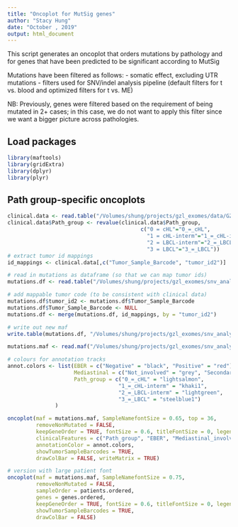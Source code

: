 ```yaml
---
title: "Oncoplot for MutSig genes"
author: "Stacy Hung"
date: "October , 2019"
output: html_document
---
```


This script generates an oncoplot that orders mutations by pathology and for genes that have been predicted to be significant according to MutSig
  
Mutations have been filtered as follows:
  - somatic effect, excluding UTR mutations
  - filters used for SNV/indel analysis pipeline (default filters for t vs. blood and optimized filters for t vs. ME)
  
NB: Previously, genes were filtered based on the requirement of being mutated in 2+ cases; in this case, we do not want to apply this filter since we want a bigger picture across pathologies.

## Load packages

```r
library(maftools)
library(gridExtra)
library(dplyr)
library(plyr)
```

## Path group-specific oncoplots

```r
clinical.data <- read.table("/Volumes/shung/projects/gzl_exomes/data/GZ_WES_cases-clinical_data.with_updated_mediastinal_and_age.txt", sep = "\t", header = TRUE)
clinical.data$Path_group <- revalue(clinical.data$Path_group, 
                                          c("0 = cHL"="0_=_cHL",
                                            "1 = cHL-interm"="1_=_cHL-interm",
                                            "2 = LBCL-interm"="2_=_LBCL-interm",
                                            "3 = LBCL"="3_=_LBCL"))
# extract tumor id mappings
id_mappings <- clinical.data[,c("Tumor_Sample_Barcode", "tumor_id2")]

# read in mutations as dataframe (so that we can map tumor ids)
mutations.df <- read.table("/Volumes/shung/projects/gzl_exomes/snv_analysis-20181127/maf/snvs_indels.full_cohort_minus_GZ229.default_and_optimized.target_genes.no_UTRs.maf", sep = "\t", header = TRUE, fill = TRUE, stringsAsFactors = TRUE)

# add mappable tumor code (to be consistent with clinical data)
mutations.df$tumor_id2 <- mutations.df$Tumor_Sample_Barcode
mutations.df$Tumor_Sample_Barcode <- NULL
mutations.df <- merge(mutations.df, id_mappings, by = "tumor_id2")

# write out new maf
write.table(mutations.df, "/Volumes/shung/projects/gzl_exomes/snv_analysis-20181127/maf/snvs_indels.full_cohort_minus_GZ229.default_and_optimized.target_genes.no_UTRs.for_oncoplot.maf", sep = "\t", quote = FALSE, row.names = FALSE)

mutations.maf <- read.maf("/Volumes/shung/projects/gzl_exomes/snv_analysis-20181127/maf/snvs_indels.full_cohort_minus_GZ229.default_and_optimized.target_genes.no_UTRs.for_oncoplot.maf", clinicalData = clinical.data)

# colours for annotation tracks
annot.colors <- list(EBER = c("Negative" = "black", "Positive" = "red"),
                     Mediastinal = c("Not_involved" = "grey", "Secondary" = "plum2", "Primary" = "purple"),
                     Path_group = c("0_=_cHL" = "lightsalmon",
                                   "1_=_cHL-interm" = "khaki1",
                                   "2_=_LBCL-interm" = "lightgreen", 
                                   "3_=_LBCL" = "steelblue1")
               )

oncoplot(maf = mutations.maf, SampleNamefontSize = 0.65, top = 36, 
         removeNonMutated = FALSE,
         keepGeneOrder = TRUE, fontSize = 0.6, titleFontSize = 0, legendFontSize = 1, annotationFontSize = 1,
         clinicalFeatures = c("Path_group", "EBER", "Mediastinal_involvement"),
         annotationColor = annot.colors, 
         showTumorSampleBarcodes = TRUE,
         drawColBar = FALSE, writeMatrix = TRUE)

# version with large patient font
oncoplot(maf = mutations.maf, SampleNamefontSize = 0.75,
         removeNonMutated = FALSE,
         sampleOrder = patients.ordered, 
         genes = genes.ordered, 
         keepGeneOrder = TRUE, fontSize = 0.6, titleFontSize = 0, legendFontSize = 0, annotationFontSize = 0,
         showTumorSampleBarcodes = TRUE,
         drawColBar = FALSE)

```

